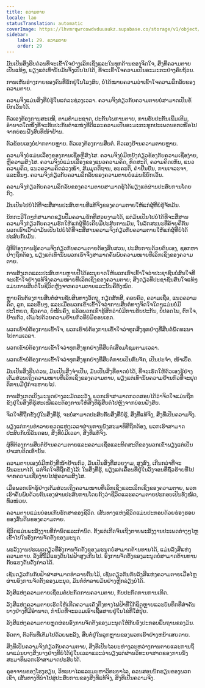 ```yaml
---
title: ຄວາມຕາຍ
locale: lao
statusTranslation: automatic
coverImage: https://lhvmrqwrcowdvduuaukz.supabase.co/storage/v1/object/public/strapi-uploads/small_cover-educacion-fundamental.webp-2d51a7828a2b1309555be27f7e2a61a0.webp
sidebar:
    label: 29. ຄວາມຕາຍ
    order: 29
---
```

ມັນເປັນສິ່ງຮີບດ່ວນທີ່ຈະເຂົ້າໃຈຢ່າງເລິກເຊິ່ງແລະໃນທຸກດ້ານຂອງຈິດໃຈ, ສິ່ງທີ່ຄວາມຕາຍເປັນແທ້ໆ, ພຽງແຕ່ເທົ່ານັ້ນມັນຈຶ່ງເປັນໄປໄດ້, ທີ່ຈະເຂົ້າໃຈຄວາມເປັນອະມະຕະຢ່າງຄົບຖ້ວນ.

ການເຫັນຮ່າງກາຍຂອງຄົນທີ່ຮັກຢູ່ໃນໂລງສົບ, ບໍ່ໄດ້ໝາຍຄວາມວ່າເຂົ້າໃຈຄວາມລຶກລັບຂອງຄວາມຕາຍ.

ຄວາມຈິງແມ່ນສິ່ງທີ່ບໍ່ຮູ້ໃນແຕ່ລະຊ່ວງເວລາ. ຄວາມຈິງກ່ຽວກັບຄວາມຕາຍບໍ່ສາມາດເປັນຂໍ້ຍົກເວັ້ນໄດ້.

ຕົວເອງຕ້ອງການສະເໝີ, ຕາມທຳມະຊາດ, ປະກັນໄພການຕາຍ, ການຮັບປະກັນເພີ່ມເຕີມ, ອຳນາດໃດໜຶ່ງທີ່ຈະຮັບປະກັນຕຳແໜ່ງທີ່ດີແລະຄວາມເປັນອະມະຕະທຸກປະເພດນອກເໜືອໄປຈາກບ່ອນຝັງສົບທີ່ໜ້າຢ້ານ.

ຕົວຂ້ອຍເອງບໍ່ຢາກຕາຍຫຼາຍ. ຕົວເອງຕ້ອງການສືບຕໍ່. ຕົວເອງຢ້ານຄວາມຕາຍຫຼາຍ.

ຄວາມຈິງບໍ່ແມ່ນເລື່ອງຂອງການເຊື່ອຫຼືສົງໄສ. ຄວາມຈິງບໍ່ມີຫຍັງກ່ຽວຂ້ອງກັບຄວາມເຊື່ອງ່າຍ, ຫຼືຄວາມສົງໄສ. ຄວາມຈິງບໍ່ແມ່ນເລື່ອງຂອງແນວຄວາມຄິດ, ທິດສະດີ, ຄວາມຄິດເຫັນ, ແນວຄວາມຄິດ, ແນວຄວາມຄິດລ່ວງໜ້າ, ສົມມຸດຕິຖານ, ອະຄະຕິ, ຄຳຢືນຢັນ, ການເຈລະຈາ, ແລະອື່ນໆ. ຄວາມຈິງກ່ຽວກັບຄວາມລຶກລັບຂອງຄວາມຕາຍບໍ່ແມ່ນຂໍ້ຍົກເວັ້ນ.

ຄວາມຈິງກ່ຽວກັບຄວາມລຶກລັບຂອງຄວາມຕາຍສາມາດຮູ້ໄດ້ພຽງແຕ່ຜ່ານປະສົບການໂດຍກົງ.

ມັນເປັນໄປບໍ່ໄດ້ທີ່ຈະສື່ສານປະສົບການທີ່ແທ້ຈິງຂອງຄວາມຕາຍໃຫ້ແກ່ຜູ້ທີ່ບໍ່ຮູ້ຈັກມັນ.

ນັກກະວີໃດໆກໍສາມາດຂຽນປຶ້ມຄວາມຮັກທີ່ສວຍງາມໄດ້, ແຕ່ມັນເປັນໄປບໍ່ໄດ້ທີ່ຈະສື່ສານຄວາມຈິງກ່ຽວກັບຄວາມຮັກໃຫ້ແກ່ຜູ້ທີ່ບໍ່ເຄີຍມີປະສົບການມັນ, ໃນລັກສະນະທີ່ຄ້າຍຄືກັນພວກເຮົາເວົ້າວ່າມັນເປັນໄປບໍ່ໄດ້ທີ່ຈະສື່ສານຄວາມຈິງກ່ຽວກັບຄວາມຕາຍໃຫ້ແກ່ຜູ້ທີ່ບໍ່ໄດ້ປະສົບກັບມັນ.

ຜູ້ທີ່ຕ້ອງການຮູ້ຄວາມຈິງກ່ຽວກັບຄວາມຕາຍຕ້ອງສືບສວນ, ປະສົບການດ້ວຍຕົນເອງ, ຊອກຫາຢ່າງຖືກຕ້ອງ, ພຽງແຕ່ເທົ່ານັ້ນພວກເຮົາຈຶ່ງສາມາດຄົ້ນພົບຄວາມໝາຍທີ່ເລິກເຊິ່ງຂອງຄວາມຕາຍ.

ການສັງເກດແລະປະສົບການຫຼາຍປີໄດ້ອະນຸຍາດໃຫ້ພວກເຮົາເຂົ້າໃຈວ່າປະຊາຊົນບໍ່ສົນໃຈທີ່ຈະເຂົ້າໃຈຢ່າງແທ້ຈິງຄວາມໝາຍທີ່ເລິກເຊິ່ງຂອງຄວາມຕາຍ; ສິ່ງດຽວທີ່ປະຊາຊົນສົນໃຈແທ້ໆແມ່ນການສືບຕໍ່ໃນຊີວິດຫຼັງຈາກຄວາມຕາຍແລະນັ້ນຄືທັງໝົດ.

ຫຼາຍຄົນຕ້ອງການສືບຕໍ່ຜ່ານຊັບສິນທາງວັດຖຸ, ກຽດສັກສີ, ຄອບຄົວ, ຄວາມເຊື່ອ, ແນວຄວາມຄິດ, ລູກ, ແລະອື່ນໆ, ແລະເມື່ອພວກເຂົາເຂົ້າໃຈວ່າການສືບຕໍ່ທາງຈິດໃຈໃດໆແມ່ນບໍ່ມີປະໂຫຍດ, ຊົ່ວຄາວ, ບໍ່ໝັ້ນຄົງ, ແລ້ວພວກເຂົາຮູ້ສຶກວ່າບໍ່ມີການຮັບປະກັນ, ບໍ່ປອດໄພ, ຕົກໃຈ, ຢ້ານກົວ, ເຕັມໄປດ້ວຍຄວາມຢ້ານກົວທີ່ບໍ່ມີຂອບເຂດ.

ພວກເຂົາບໍ່ຕ້ອງການເຂົ້າໃຈ, ພວກເຂົາບໍ່ຕ້ອງການເຂົ້າໃຈວ່າທຸກສິ່ງທຸກຢ່າງທີ່ສືບຕໍ່ພັດທະນາໄປຕາມເວລາ.

ພວກເຂົາບໍ່ຕ້ອງການເຂົ້າໃຈວ່າທຸກສິ່ງທຸກຢ່າງທີ່ສືບຕໍ່ເສື່ອມໂຊມຕາມເວລາ.

ພວກເຂົາບໍ່ຕ້ອງການເຂົ້າໃຈວ່າທຸກສິ່ງທຸກຢ່າງທີ່ສືບຕໍ່ກາຍເປັນກົນຈັກ, ເປັນປະຈຳ, ໜ້າເບື່ອ.

ມັນເປັນສິ່ງຮີບດ່ວນ, ມັນເປັນສິ່ງຈຳເປັນ, ມັນເປັນສິ່ງທີ່ຂາດບໍ່ໄດ້, ທີ່ຈະເຮັດໃຫ້ຕົວເອງຮູ້ຢ່າງເຕັມສ່ວນເຖິງຄວາມໝາຍທີ່ເລິກເຊິ່ງຂອງຄວາມຕາຍ, ພຽງແຕ່ເທົ່ານັ້ນຄວາມຢ້ານກົວທີ່ຈະຢຸດຕິການມີຢູ່ກໍຈະຫາຍໄປ.

ການສັງເກດເບິ່ງມະນຸດຢ່າງລະມັດລະວັງ, ພວກເຮົາສາມາດກວດສອບໄດ້ວ່າຈິດໃຈແມ່ນຖືກຂັງຢູ່ໃນສິ່ງທີ່ຮູ້ສະເໝີແລະຕ້ອງການໃຫ້ສິ່ງທີ່ຮູ້ສືບຕໍ່ໄປຫຼັງຈາກບ່ອນຝັງສົບ.

ຈິດໃຈທີ່ຖືກຂັງຢູ່ໃນສິ່ງທີ່ຮູ້, ຈະບໍ່ສາມາດປະສົບກັບສິ່ງທີ່ບໍ່ຮູ້, ສິ່ງທີ່ແທ້ຈິງ, ສິ່ງທີ່ເປັນຄວາມຈິງ.

ພຽງແຕ່ການທຳລາຍຂວດແຫ່ງເວລາຜ່ານການນັ່ງສະມາທິທີ່ຖືກຕ້ອງ, ພວກເຮົາສາມາດປະສົບກັບນິລັນດອນ, ສິ່ງທີ່ບໍ່ມີເວລາ, ສິ່ງທີ່ແທ້ຈິງ.

ຜູ້ທີ່ຕ້ອງການສືບຕໍ່ຢ້ານຄວາມຕາຍແລະຄວາມເຊື່ອແລະທິດສະດີຂອງພວກເຂົາພຽງແຕ່ເປັນຢາເສບຕິດເທົ່ານັ້ນ.

ຄວາມຕາຍເອງບໍ່ມີຫຍັງທີ່ໜ້າຢ້ານກົວ, ມັນເປັນສິ່ງທີ່ສວຍງາມ, ສູງສົ່ງ, ເກີນກວ່າທີ່ຈະພັນລະນາໄດ້, ແຕ່ຈິດໃຈທີ່ຖືກຂັງໄວ້: ໃນສິ່ງທີ່ຮູ້, ພຽງແຕ່ເຄື່ອນທີ່ຢູ່ໃນວົງຈອນທີ່ຊົ່ວຮ້າຍທີ່ໄປຈາກຄວາມເຊື່ອງ່າຍໄປສູ່ຄວາມສົງໄສ.

ເມື່ອພວກເຮົາຮູ້ຢ່າງເຕັມສ່ວນເຖິງຄວາມໝາຍທີ່ເລິກເຊິ່ງແລະເລິກເຊິ່ງຂອງຄວາມຕາຍ, ພວກເຮົາຄົ້ນພົບດ້ວຍຕົນເອງຜ່ານປະສົບການໂດຍກົງວ່າຊີວິດແລະຄວາມຕາຍປະກອບເປັນທັງໝົດ, ທົ່ວໜ່ວຍ.

ຄວາມຕາຍແມ່ນບ່ອນເກັບຮັກສາຂອງຊີວິດ. ເສັ້ນທາງແຫ່ງຊີວິດແມ່ນປະກອບດ້ວຍຮ່ອງຮອຍຂອງສົ້ນຕີນຂອງຄວາມຕາຍ.

ຊີວິດແມ່ນພະລັງງານທີ່ກຳນົດແລະກຳນົດ. ຕັ້ງແຕ່ເກີດຈົນເຖິງຕາຍພະລັງງານປະເພດຕ່າງໆໄຫຼເຂົ້າໄປໃນອົງການຈັດຕັ້ງຂອງມະນຸດ.

ພະລັງງານປະເພດດຽວທີ່ອົງການຈັດຕັ້ງຂອງມະນຸດບໍ່ສາມາດຕ້ານທານໄດ້, ແມ່ນລັງສີແຫ່ງຄວາມຕາຍ. ລັງສີນີ້ມີແຮງດັນໄຟຟ້າສູງເກີນໄປ. ອົງການຈັດຕັ້ງຂອງມະນຸດບໍ່ສາມາດຕ້ານທານກັບແຮງດັນດັ່ງກ່າວໄດ້.

ເຊັ່ນດຽວກັນກັບຟ້າຜ່າສາມາດທຳລາຍຕົ້ນໄມ້, ເຊັ່ນດຽວກັນກັບລັງສີແຫ່ງຄວາມຕາຍເມື່ອໄຫຼຜ່ານອົງການຈັດຕັ້ງຂອງມະນຸດ, ມັນກໍ່ທຳລາຍມັນຢ່າງຫຼີກລ່ຽງບໍ່ໄດ້.

ລັງສີແຫ່ງຄວາມຕາຍເຊື່ອມຕໍ່ປະກົດການຄວາມຕາຍ, ກັບປະກົດການການເກີດ.

ລັງສີແຫ່ງຄວາມຕາຍເຮັດໃຫ້ເກີດຄວາມເຄັ່ງຕຶງທາງໄຟຟ້າທີ່ໃກ້ຊິດຫຼາຍແລະບັນທຶກທີ່ສໍາຄັນບາງຢ່າງທີ່ມີອໍານາດ, ກຳນົດທີ່ຈະລວມເອົາເຊື້ອສາຍຢູ່ໃນໄຂ່ທີ່ໃສ່ປຸ໋ຍ.

ລັງສີແຫ່ງຄວາມຕາຍຫຼຸດຜ່ອນອົງການຈັດຕັ້ງຂອງມະນຸດໃຫ້ກັບອົງປະກອບພື້ນຖານຂອງມັນ.

ອັດຕາ, ຕົວຕົນທີ່ເຕັມໄປດ້ວຍພະລັງ, ສືບຕໍ່ຢູ່ໃນລູກຫຼານຂອງພວກເຮົາຢ່າງຫນ້າເສຍດາຍ.

ສິ່ງທີ່ເປັນຄວາມຈິງກ່ຽວກັບຄວາມຕາຍ, ສິ່ງທີ່ເປັນໄລຍະຫ່າງລະຫວ່າງການຕາຍແລະການຖືພາແມ່ນບາງສິ່ງບາງຢ່າງທີ່ບໍ່ໄດ້ຢູ່ໃນເວລາແລະວ່າພຽງແຕ່ຜ່ານວິທະຍາສາດຂອງການນັ່ງສະມາທິພວກເຮົາສາມາດປະສົບໄດ້.

ຄູອາຈານຂອງໂຮງຮຽນ, ວິທະຍາໄລແລະມະຫາວິທະຍາໄລ, ຄວນສອນນັກຮຽນຂອງພວກເຂົາ, ເສັ້ນທາງທີ່ນໍາໄປສູ່ປະສົບການຂອງສິ່ງທີ່ແທ້ຈິງ, ສິ່ງທີ່ເປັນຄວາມຈິງ.

